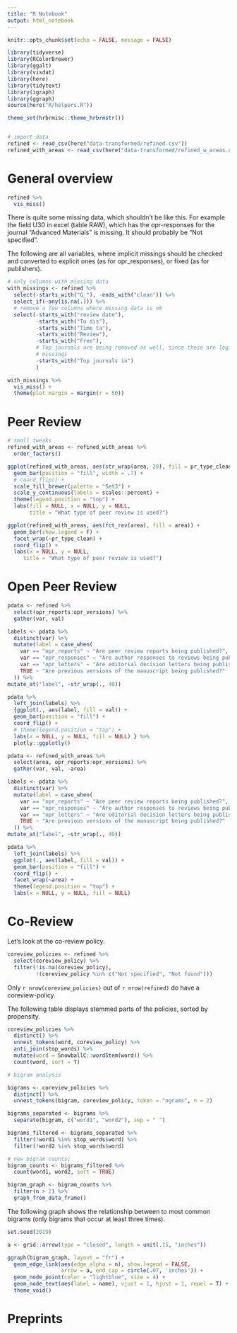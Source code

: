 ```yaml
---
title: "R Notebook"
output: html_notebook
---
```



```r
knitr::opts_chunk$set(echo = FALSE, message = FALSE)
```


```r
library(tidyverse)
library(RColorBrewer)
library(ggalt)
library(visdat)
library(here)
library(tidytext)
library(igraph)
library(ggraph)
source(here("R/helpers.R"))

theme_set(hrbrmisc::theme_hrbrmstr())


# import data
refined <- read_csv(here("data-transformed/refined.csv"))
refined_with_areas <- read_csv(here("data-transformed/refined_w_areas.csv"))

```


# General overview
```r
refined %>% 
  vis_miss()
```

There is quite some missing data, which shouldn't be like this. For example
the field U30 in excel (table RAW), which has the opr-responses for the journal
"Advanced Materials" is missing. It should probably be "Not specified".

The following are all variables, where implicit missings should be checked and
converted to explicit ones (as for opr_responses), or fixed (as for publishers).

```r
# only columns with missing data
with_missings <- refined %>% 
  select(-starts_with("G_"), -ends_with("clean")) %>% 
  select_if(~any(is.na(.))) %>% 
  # remove a few columns where missing data is ok
  select(-starts_with("review date"),
         -starts_with("To dis"),
         -starts_with("Time ta"),
         -starts_with("Review"),
         -starts_with("Free"),
         # Top journals are being removed as well, since these are legit 
         # missings
         -starts_with("Top journals in")
         )

with_missings %>% 
  vis_miss() +
  theme(plot.margin = margin(r = 50))
```




# Peer Review
```r
# small tweaks
refined_with_areas <- refined_with_areas %>% 
  order_factors()
```


```r
ggplot(refined_with_areas, aes(str_wrap(area, 20), fill = pr_type_clean)) +
  geom_bar(position = "fill", width = .7) +
  # coord_flip() +
  scale_fill_brewer(palette = "Set3") +
  scale_y_continuous(labels = scales::percent) +
  theme(legend.position = "top") +
  labs(fill = NULL, x = NULL, y = NULL, 
       title = "What type of peer review is used?")
```


```r
ggplot(refined_with_areas, aes(fct_rev(area), fill = area)) +
  geom_bar(show.legend = F) +
  facet_wrap(~pr_type_clean) +
  coord_flip() +
  labs(x = NULL, y = NULL, 
     title = "What type of peer review is used?")
```



# Open Peer Review
```r
pdata <- refined %>% 
  select(opr_reports:opr_versions) %>% 
  gather(var, val)

labels <- pdata %>% 
  distinct(var) %>% 
  mutate(label = case_when(
    var == "opr_reports" ~ "Are peer review reports being published?",
    var == "opr_responses" ~ "Are author responses to reviews being published?",
    var == "opr_letters" ~ "Are editorial decision letters being published?",
    TRUE ~ "Are previous versions of the manuscript being published?"
  )) %>% 
mutate_at("label", ~str_wrap(., 40))

pdata %>% 
  left_join(labels) %>% 
  {ggplot(., aes(label, fill = val)) +
  geom_bar(position = "fill") +
  coord_flip() +
  # theme(legend.position = "top") +
  labs(x = NULL, y = NULL, fill = NULL) } %>% 
  plotly::ggplotly()
```

```r
pdata <- refined_with_areas %>% 
  select(area, opr_reports:opr_versions) %>% 
  gather(var, val, -area)

labels <- pdata %>% 
  distinct(var) %>% 
  mutate(label = case_when(
    var == "opr_reports" ~ "Are peer review reports being published?",
    var == "opr_responses" ~ "Are author responses to reviews being published?",
    var == "opr_letters" ~ "Are editorial decision letters being published?",
    TRUE ~ "Are previous versions of the manuscript being published?"
  )) %>% 
mutate_at("label", ~str_wrap(., 40))

pdata %>% 
  left_join(labels) %>% 
  ggplot(., aes(label, fill = val)) +
  geom_bar(position = "fill") +
  coord_flip() +
  facet_wrap(~area) +
  theme(legend.position = "top") +
  labs(x = NULL, y = NULL, fill = NULL) 
```


# Co-Review
Let's look at the co-review policy.

```r
coreview_policies <- refined %>% 
  select(coreview_policy) %>% 
  filter(!is.na(coreview_policy),
         !(coreview_policy %in% c("Not specified", "Not found")))
```

Only `r nrow(coreview_policies)` out of `r nrow(refined)` do have a 
coreview-policy.

The following table displays stemmed parts of the policies, sorted by propensity.
```r
coreview_policies %>% 
  distinct() %>% 
  unnest_tokens(word, coreview_policy) %>% 
  anti_join(stop_words) %>% 
  mutate(word = SnowballC::wordStem(word)) %>% 
  count(word, sort = T)
```


```r
# bigram analysis

bigrams <- coreview_policies %>% 
  distinct() %>%
  unnest_tokens(bigram, coreview_policy, token = "ngrams", n = 2)

bigrams_separated <- bigrams %>%
  separate(bigram, c("word1", "word2"), sep = " ")

bigrams_filtered <- bigrams_separated %>%
  filter(!word1 %in% stop_words$word) %>%
  filter(!word2 %in% stop_words$word)

# new bigram counts:
bigram_counts <- bigrams_filtered %>% 
  count(word1, word2, sort = TRUE)

bigram_graph <- bigram_counts %>%
  filter(n > 2) %>%
  graph_from_data_frame()
```

The following graph shows the relationship between to most common bigrams (only
bigrams that occur at least three times).

```r
set.seed(2019)

a <- grid::arrow(type = "closed", length = unit(.15, "inches"))

ggraph(bigram_graph, layout = "fr") +
  geom_edge_link(aes(edge_alpha = n), show.legend = FALSE,
                 arrow = a, end_cap = circle(.07, 'inches')) +
  geom_node_point(color = "lightblue", size = 4) +
  geom_node_text(aes(label = name), vjust = 1, hjust = 1, repel = T) +
  theme_void()
```



# Preprints
